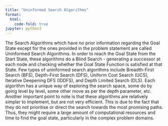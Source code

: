 ```yaml
---
title: "Uninformed Search Algorithms"
format:
  html:
    code-fold: true
jupyter: python3
---
```


The Search Algorithms which have no prior information regarding the Goal State except for the ones provided in the problem statement are called Uninformed Search Algorithms. In order to reach the Goal State from the Start State, these algorithms do a Blind Search - generating a successor at each node and checking whether the Goal State Function is satisfied at that State. Few types of uninformed search algorithms include Breadth-First Search (BFS), Depth-First Search (DFS), Uniform Cost Search (UCS), Iterative Deepening DFS (IDDFS), and Depth Limited Search (DLS). Each algorithm has a unique way of exploring the search space, some do by going level by level, some other move as per the depth parameter, etc. Another important point to note is that these algorithms are relatively simpler to implement, but are not very efficient. This is due to the fact that they do not prioritise or direct the search towards the most promising paths. Thus, they might require a large amount of computational resources and time to find the goal state, particularly in the complex problem domains. 